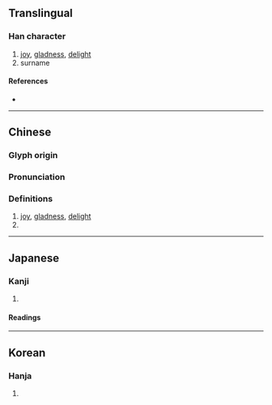 {{character info/new}}
==Translingual==

===Han character===
{{Han char|rn=9|rad=人|as=12|sn=14|four=24261|canj=OGRR|ids=⿰亻喜}}

# [[joy]], [[gladness]], [[delight]]
# surname

====References====
* {{Han ref|kx=0116.200|dkj=01095|dj=0247.310|hdz=10217.010|uh=50D6|ud=20694|bh=B9AF|bd=47535}}

----

==Chinese==
{{zh-forms}}

===Glyph origin===
{{Han etym}}

===Pronunciation===
{{zh-pron
|m=xī
|ma=y
|c=hei1
|h=pfs=
|md=
|mn=
|w=
|mc=y
|oc=y
|cat=
}}

===Definitions===
{{zh-hanzi}}

# [[joy]], [[gladness]], [[delight]]
# {{surname|lang=zh}}

----

==Japanese==

===Kanji===
{{ja-kanji|grade=|rs=人12}}

# {{defn|lang=ja|sort=人12}}

====Readings====
{{ja-readings
|goon=き
|kanon=き
|kun=よろこ-ぶ}}

----

==Korean==

===Hanja===
{{ko-hanja|hangeul=희}}

# {{defn|lang=ko|sort=人12}}